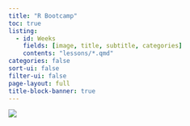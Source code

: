 ```yaml
---
title: "R Bootcamp"
toc: true
listing: 
  - id: Weeks
    fields: [image, title, subtitle, categories]
    contents: "lessons/*.qmd"
categories: false
sort-ui: false
filter-ui: false
page-layout: full
title-block-banner: true
---
```


![](pictures/website_thumbnail.png){ style="display: block; margin: 0 auto" }

<br>